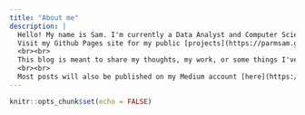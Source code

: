 ```yaml
---
title: "About me"
description: |
  Hello! My name is Sam. I'm currently a Data Analyst and Computer Science Student (MCS-DS). 
  Visit my Github Pages site for my public [projects](https://parmsam.github.io/projects.html) or [Github](https://github.com/parmsam) for code I've used.
  <br><br>
  This blog is meant to share my thoughts, my work, or some things I've learned along the way. Hope you enjoy and learn something new.
  <br><br>
  Most posts will also be published on my Medium account [here](https://parmsam.medium.com/).
---
```


```r
knitr::opts_chunk$set(echo = FALSE)
```
